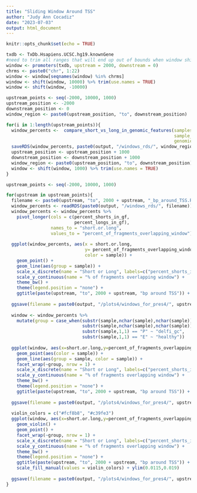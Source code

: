 ```yaml
---
title: "Sliding Window Around TSS"
author: "Judy Ann Cocadiz"
date: "2023-07-03"
output: html_document
---
```


```r
knitr::opts_chunk$set(echo = TRUE)
```

```r
txdb <- TxDb.Hsapiens.UCSC.hg19.knownGene
#need to trim all ranges that will end up out of bounds when window shifts
window <- promoters(txdb, upstream = 2000, downstream = 0)
chrms <- paste0("chr", 1:22)
window <- window[seqnames(window) %in% chrms]
window <- shift(window, 10000) %>% trim(use.names = TRUE)
window <- shift(window, -10000)

upstream_points <- seq(-2000, 10000, 1000)
upstream_position <- -2000
downstream_position <- 0
window_region <- paste0(upstream_position, "to", downstream_position)

for(i in 1:length(upstream_points)){
  window_percents <-  compare_short_vs_long_in_genomic_features(samples = all_samples,
                                                                sample_gr_dir = gr_dir,
                                                                genomic_feature_gr = window)
  saveRDS(window_percents, paste0(output, "/windows_rds/", window_region, "_bp_around_TSS.RDS"))
  upstream_position <- upstream_position + 1000
  downstream_position <- downstream_position + 1000
  window_region <- paste0(upstream_position, "to", downstream_position)
  window <- shift(window, 1000) %>% trim(use.names = TRUE)
}

```

```r
upstream_points <- seq(-2000, 10000, 1000)

for(upstream in upstream_points){
  filename <- paste0(upstream, "to", 2000 + upstream, "_bp_around_TSS.RDS")
  window_percents <- readRDS(paste0(output, "/windows_rds/", filename))
  window_percents <- window_percents %>%
    pivot_longer(cols = c(percent_shorts_in_gf,
                          percent_longs_in_gf),
                 names_to = "short.or.long",
                 values_to = "percent_of_fragments_overlapping_window")
  
  ggplot(window_percents, aes(x = short.or.long,
                              y= percent_of_fragments_overlapping_window,
                              color = sample)) +
    geom_point() +
    geom_line(aes(group = sample)) +
    scale_x_discrete(name = "Short or Long", labels=c("percent_shorts_in_gf" = "% Shorts", "percent_longs_in_gf" = "% Longs")) +
    scale_y_continuous(name = "% of fragments overlapping window") +
    theme_bw() +
    theme(legend.position = "none") +
    ggtitle(paste(upstream, "to", 2000 + upstream, "bp around TSS")) + ylim(0.0115,0.019)
  
  ggsave(filename = paste0(output, "/plots4/windows_for_pres4/", upstream, "to", 2000 + upstream, ".png"), device = "png")
  
  window <- window_percents %>%
    mutate(group = case_when(substr(sample,nchar(sample),nchar(sample)) == "e" ~ "high_gc",
                             substr(sample,nchar(sample),nchar(sample)) == "t" ~ "low_gc",
                             substr(sample,1,1) == "P" ~ "delfi_gc",
                             substr(sample,1,1) == "E" ~ "healthy"))
  
  ggplot(window, aes(x=short.or.long,y=percent_of_fragments_overlapping_window)) +
    geom_point(aes(color = sample)) +
    geom_line(aes(group = sample, color = sample)) +
    facet_wrap(~group, nrow = 1) +
    scale_x_discrete(name = "Short or Long", labels=c("percent_shorts_in_gf" = "% Shorts", "percent_longs_in_gf" = "% Longs")) +
    scale_y_continuous(name = "% of fragments overlapping window") +
    theme_bw() +
    theme(legend.position = "none") +
    ggtitle(paste(upstream, "to", 2000 + upstream, "bp around TSS")) + ylim(0.0115,0.019)
  
  ggsave(filename = paste0(output, "/plots4/windows_for_pres4/", upstream, "to", 2000 + upstream, "_split.png"), device = "png")
  
  violin_colors = c("#fcf8b8", "#c39fe3")
  ggplot(window, aes(x=short.or.long,y=percent_of_fragments_overlapping_window, fill = short.or.long)) +
    geom_violin() +
    geom_point() +
    facet_wrap(~group, nrow = 1) +
    scale_x_discrete(name = "Short or Long", labels=c("percent_shorts_in_gf" = "% Shorts", "percent_longs_in_gf" = "% Longs")) +
    scale_y_continuous(name = "% of fragments overlapping window") +
    theme_bw() +
    theme(legend.position = "none") +
    ggtitle(paste(upstream, "to", 2000 + upstream, "bp around TSS")) +
    scale_fill_manual(values = violin_colors) + ylim(0.0115,0.019)
  
  ggsave(filename = paste0(output, "/plots4/windows_for_pres4/", upstream, "to", 2000 + upstream, "_split_violin.png"), device = "png")
}

```

